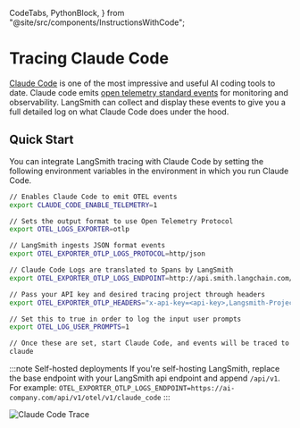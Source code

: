   CodeTabs,
  PythonBlock,
} from "@site/src/components/InstructionsWithCode";

# Tracing Claude Code

[Claude Code](https://docs.anthropic.com/en/docs/claude-code) is one of the most impressive and useful AI coding tools to date.
Claude code emits [open telemetry standard events](https://docs.anthropic.com/en/docs/claude-code/monitoring-usage#events) for monitoring and observability.
LangSmith can collect and display these events to give you a full detailed log on what Claude Code does under the hood.

## Quick Start

You can integrate LangSmith tracing with Claude Code by setting the following environment variables in the environment in which you run Claude Code.

```bash
// Enables Claude Code to emit OTEL events
export CLAUDE_CODE_ENABLE_TELEMETRY=1

// Sets the output format to use Open Telemetry Protocol
export OTEL_LOGS_EXPORTER=otlp

// LangSmith ingests JSON format events
export OTEL_EXPORTER_OTLP_LOGS_PROTOCOL=http/json

// Claude Code Logs are translated to Spans by LangSmith
export OTEL_EXPORTER_OTLP_LOGS_ENDPOINT=http://api.smith.langchain.com/otel/v1/claude_code

// Pass your API key and desired tracing project through headers
export OTEL_EXPORTER_OTLP_HEADERS="x-api-key=<api-key>,Langsmith-Project=<project-name>"

// Set this to true in order to log the input user prompts
export OTEL_LOG_USER_PROMPTS=1

// Once these are set, start Claude Code, and events will be traced to LangSmith
claude
```

:::note Self-hosted deployments
If you're self-hosting LangSmith, replace the base endpoint with your LangSmith api endpoint and append `/api/v1`. For example: `OTEL_EXPORTER_OTLP_LOGS_ENDPOINT=https://ai-company.com/api/v1/otel/v1/claude_code`
:::

![Claude Code Trace](./static/claude_code_trace.png)

